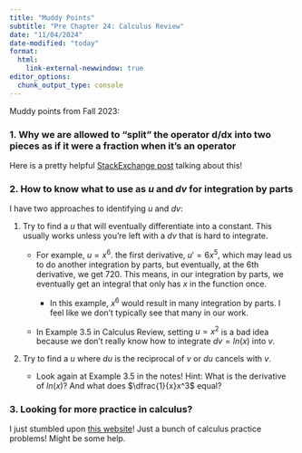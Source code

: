```yaml
---
title: "Muddy Points"
subtitle: "Pre Chapter 24: Calculus Review"
date: "11/04/2024"
date-modified: "today"
format: 
  html:
    link-external-newwindow: true
editor_options: 
  chunk_output_type: console
---
```


Muddy points from Fall 2023:

### 1. Why we are allowed to "split" the operator d/dx into two pieces as if it were a fraction when it's an operator

Here is a pretty helpful [StackExchange post](https://math.stackexchange.com/questions/2484781/writing-du-in-terms-of-dx-integrating-using-u-substitution) talking about this!

### 2. How to know what to use as $u$ and $dv$ for integration by parts

I have two approaches to identifying $u$ and $dv$:

1.  Try to find a $u$ that will eventually differentiate into a constant. This usually works unless you're left with a $dv$ that is hard to integrate.

    -   For example, $u=x^6$. the first derivative, $u'=6x^5$, which may lead us to do another integration by parts, but eventually, at the 6th derivative, we get 720. This means, in our integration by parts, we eventually get an integral that only has $x$ in the function once.

        -   In this example, $x^6$ would result in many integration by parts. I feel like we don't typically see that many in our work.

    -   In Example 3.5 in Calculus Review, setting $u=x^2$ is a bad idea because we don't really know how to integrate $dv=ln(x)$ into $v$.

2.  Try to find a $u$ where $du$ is the reciprocal of $v$ or $du$ cancels with $v$.

    -   Look again at Example 3.5 in the notes! Hint: What is the derivative of $ln(x)$? And what does $\dfrac{1}{x}x^3$ equal?

### 3. Looking for more practice in calculus?

I just stumbled upon [this website](https://www.mathway.com/popular-problems/Calculus)! Just a bunch of calculus practice problems! Might be some help.
